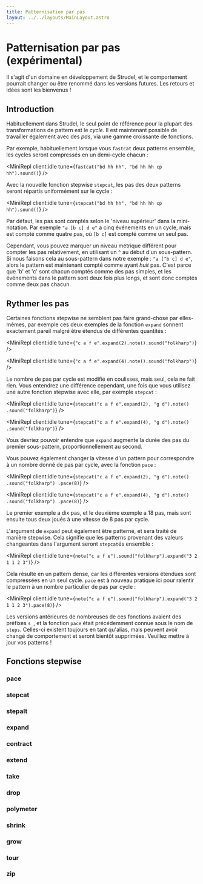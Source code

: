 ```yaml
---
title: Patternisation par pas
layout: ../../layouts/MainLayout.astro
---
```



# Patternisation par pas (expérimental)

Il s'agit d'un domaine en développement de Strudel, et le comportement pourrait changer ou être renommé dans les versions futures. Les retours et idées sont les bienvenus !

## Introduction

Habituellement dans Strudel, le seul point de référence pour la plupart des transformations de pattern est le _cycle_. Il est maintenant possible de travailler également avec des _pas_, via une gamme croissante de fonctions.

Par exemple, habituellement lorsque vous `fastcat` deux patterns ensemble, les cycles seront compressés en un demi-cycle chacun :

<MiniRepl client:idle tune={`fastcat("bd hh hh", "bd hh hh cp hh").sound()`} />

Avec la nouvelle fonction stepwise `stepcat`, les pas des deux patterns seront répartis uniformément sur le cycle :

<MiniRepl client:idle tune={`stepcat("bd hh hh", "bd hh hh cp hh").sound()`} />

Par défaut, les pas sont comptés selon le 'niveau supérieur' dans la mini-notation. Par exemple `"a [b c] d e"` a cinq événements en un cycle, mais est compté comme quatre pas, où `[b c]` est compté comme un seul pas.

Cependant, vous pouvez marquer un niveau métrique différent pour compter les pas relativement, en utilisant un `^` au début d'un sous-pattern. Si nous faisons cela au sous-pattern dans notre exemple : `"a [^b c] d e"`, alors le pattern est maintenant compté comme ayant _huit_ pas. C'est parce que 'b' et 'c' sont chacun comptés comme des pas simples, et les événements dans le pattern sont deux fois plus longs, et sont donc comptés comme deux pas chacun.

## Rythmer les pas

Certaines fonctions stepwise ne semblent pas faire grand-chose par elles-mêmes, par exemple ces deux exemples de la fonction `expand` sonnent exactement pareil malgré être étendus de différentes quantités :

<MiniRepl client:idle tune={`"c a f e".expand(2).note().sound("folkharp")`} />

<MiniRepl client:idle tune={`"c a f e".expand(4).note().sound("folkharp")`} />

Le nombre de pas par cycle est modifié en coulisses, mais seul, cela ne fait rien. Vous entendrez une différence cependant, une fois que vous utilisez une autre fonction stepwise avec elle, par exemple `stepcat` :

<MiniRepl
  client:idle
  tune={`stepcat("c a f e".expand(2), "g d").note()
  .sound("folkharp")`}
/>

<MiniRepl
  client:idle
  tune={`stepcat("c a f e".expand(4), "g d").note()
  .sound("folkharp")`}
/>

Vous devriez pouvoir entendre que `expand` augmente la durée des pas du premier sous-pattern, proportionnellement au second.

Vous pouvez également changer la vitesse d'un pattern pour correspondre à un nombre donné de pas par cycle, avec la fonction `pace` :

<MiniRepl
  client:idle
  tune={`stepcat("c a f e".expand(2), "g d").note()
  .sound("folkharp")
  .pace(8)`}
/>

<MiniRepl
  client:idle
  tune={`stepcat("c a f e".expand(4), "g d").note()
  .sound("folkharp")
  .pace(8)`}
/>

Le premier exemple a dix pas, et le deuxième exemple a 18 pas, mais sont ensuite tous deux joués à une vitesse de 8 pas par cycle.

L'argument de `expand` peut également être patterné, et sera traité de manière stepwise. Cela signifie que les patterns provenant des valeurs changeantes dans l'argument seront `stepcat`és ensemble :

<MiniRepl client:idle tune={`note("c a f e").sound("folkharp").expand("3 2 1 1 2 3")`} />

Cela résulte en un pattern dense, car les différentes versions étendues sont compressées en un seul cycle. `pace` est à nouveau pratique ici pour ralentir le pattern à un nombre particulier de pas par cycle :

<MiniRepl client:idle tune={`note("c a f e").sound("folkharp").expand("3 2 1 1 2 3").pace(8)`} />

Les versions antérieures de nombreuses de ces fonctions avaient des préfixes `s_`, et la fonction `pace` était précédemment connue sous le nom de `steps`. Celles-ci existent toujours en tant qu'alias, mais peuvent avoir changé de comportement et seront bientôt supprimées. Veuillez mettre à jour vos patterns !

## Fonctions stepwise

### pace

<JsDoc client:idle name="pace" h={0} />

### stepcat

<JsDoc client:idle name="stepcat" h={0} />

### stepalt

<JsDoc client:idle name="stepalt" h={0} />

### expand

<JsDoc client:idle name="expand" h={0} />

### contract

<JsDoc client:idle name="contract" h={0} />

### extend

<JsDoc client:idle name="extend" h={0} />

### take

<JsDoc client:idle name="take" h={0} />

### drop

<JsDoc client:idle name="drop" h={0} />

### polymeter

<JsDoc client:idle name="polymeter" h={0} />

### shrink

<JsDoc client:idle name="shrink" h={0} />

### grow

<JsDoc client:idle name="grow" h={0} />

### tour

<JsDoc client:idle name="tour" h={0} />

### zip

<JsDoc client:idle name="zip" h={0} />
